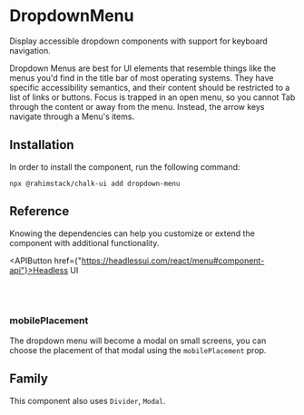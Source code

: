 
<Meta of={Stories} name="Info"/>

# DropdownMenu

Display accessible dropdown components with support for keyboard navigation.

Dropdown Menus are best for UI elements that resemble things like the menus you'd find in the title bar of most operating systems.
They have specific accessibility semantics, and their content should be restricted to a list of links or buttons. Focus is trapped in an open menu, so you cannot Tab through the content or away from the menu. Instead, the arrow keys navigate through a Menu's items.

## Installation

In order to install the component, run the following command:

```shell
npx @rahimstack/chalk-ui add dropdown-menu
```

## Reference

Knowing the dependencies can help you customize or extend the component with additional functionality.

<APIButton href={"https://headlessui.com/react/menu#component-api"}>Headless UI</APIButton>

<br/>
<br/>

### mobilePlacement

The dropdown menu will become a modal on small screens, you can choose the placement of that modal using the `mobilePlacement` prop.

## Family

This component also uses `Divider`, `Modal`.
